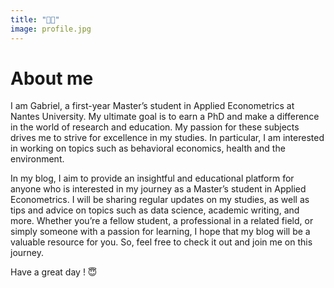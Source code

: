 ```yaml
---
title: "🙋🏽"
image: profile.jpg
---
```


# About me


I am Gabriel, a first-year Master's student in Applied Econometrics at Nantes University. My ultimate goal is to earn a PhD and make a difference in the world of research and education. My passion for these subjects drives me to strive for excellence in my studies. In particular, I am interested in working on topics such as behavioral economics, health and the environment. 

In my blog, I aim to provide an insightful and educational platform for anyone who is interested in my journey as a Master's student in Applied Econometrics. I will be sharing regular updates on my studies, as well as tips and advice on topics such as data science, academic writing, and more. Whether you're a fellow student, a professional in a related field, or simply someone with a passion for learning, I hope that my blog will be a valuable resource for you. So, feel free to check it out and join me on this journey.

Have a great day ! 😇
